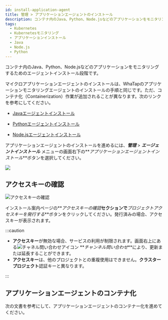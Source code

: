```yaml
---
id: install-application-agent
title: 管理 > アプリケーションエージェントのインストール
description: コンテナ内のJava、Python、Node.jsなどのアプリケーションをモニタリングするためのエージェントインストール段階です。
tags:
  - Kubernetes
  - Kubernetesモニタリング
  - アプリケーションインストール
  - Java
  - Node.js
  - Python
---
```



コンテナ内のJava、Python、Node.jsなどのアプリケーションをモニタリングするためのエージェントインストール段階です。

マイクロアプリケーションエージェントのインストールは、WhaTapのアプリケーションモニタリングエージェントのインストールの手順と同じです。ただ、コンテナ化（Containerization）作業が追加されることが異なります。次のリンクを参考にしてください。

-   [Javaエージェントインストール](https://docs.whatap.io/java/install-agent)

-   [Pythonエージェントインストール](https://docs.whatap.io/python/install-agent)

-   [Node.jsエージェントインストール](https://docs.whatap.io/nodejs/install-agent)

アプリケーションエージェントのインストールを進めるには、**_管理_** > **_エージェントインストール_** メニューの画面右下の**_アプリケーションエージェントインストール_**ボタンを選択してください。

![](/img/k8s-agent2application.png)

## アクセスキーの確認

![アクセスキーの確認](/img/k8s-application-accesskey.png)

インストール案内ページの**_アクセスキーの確認_**セクションで**_プロジェクトアクセスキーを発行する_**ボタンをクリックしてください。発行済みの場合、アクセスキーが表示されます。

:::caution

-   **アクセスキー**が無効な場合、サービスの利用が制限されます。画面右上にある![チャネル問い合わせアイコン](/img/ic-message-filled.svg) **_チャンネル問い合わせ_**により、更新または延長することができます。
-   **アクセスキー**は、他のプロジェクトとの重複使用はできません。**クラスタープロジェクト**認証キーと異なります。

:::

## アプリケーションエージェントのコンテナ化

次の文書を参考にして、アプリケーションエージェントのコンテナー化を進めてください。


<DocCardList/>
